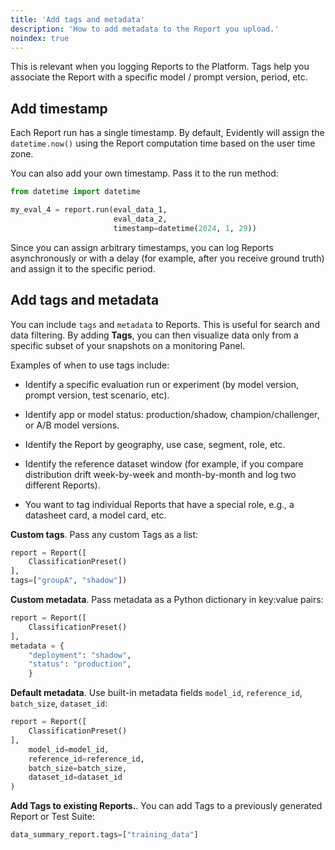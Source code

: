 ```yaml
---
title: 'Add tags and metadata'
description: 'How to add metadata to the Report you upload.'
noindex: true
---
```


This is relevant when you logging Reports to the Platform. Tags help you associate the Report with a specific model / prompt version, period, etc.

## Add timestamp

Each Report run has a single timestamp. By default, Evidently will assign the `datetime.now()` using the Report computation time based on the user time zone.

You can also add your own timestamp. Pass it to the run method:

```python
from datetime import datetime

my_eval_4 = report.run(eval_data_1,
                       eval_data_2,
                       timestamp=datetime(2024, 1, 29))
```

Since you can assign arbitrary timestamps, you can log Reports asynchronously or with a delay (for example, after you receive ground truth) and assign it to the specific period.

## Add tags and metadata

You can include `tags` and `metadata` to Reports. This is useful for search and data filtering. By adding **Tags**, you can then visualize data only from a specific subset of your snapshots on a monitoring Panel.

Examples of when to use tags include:

* Identify a specific evaluation run or experiment (by model version, prompt version, test scenario, etc).

* Identify app or model status: production/shadow, champion/challenger, or A/B model versions.

* Identify the Report by geography, use case, segment, role, etc. 

* Identify the reference dataset window (for example, if you compare distribution drift week-by-week and month-by-month and log two different Reports).

* You want to tag individual Reports that have a special role, e.g., a datasheet card, a model card, etc.

**Custom tags**. Pass any custom Tags as a list:

```python
report = Report([
    ClassificationPreset()
],
tags=["groupA", "shadow"])
```

**Custom metadata**. Pass metadata as a Python dictionary in key:value pairs:

```python
report = Report([
    ClassificationPreset()
],
metadata = {
	"deployment": "shadow",
	"status": "production",
	}
```

**Default metadata**. Use built-in metadata fields `model_id`, `reference_id`, `batch_size`, `dataset_id`:

```python
report = Report([
    ClassificationPreset()
],
    model_id=model_id,
	reference_id=reference_id,
	batch_size=batch_size,
	dataset_id=dataset_id
)
```

**Add Tags to existing Reports.**. You can add Tags to a previously generated Report or Test Suite:

```python
data_summary_report.tags=["training_data"]
```